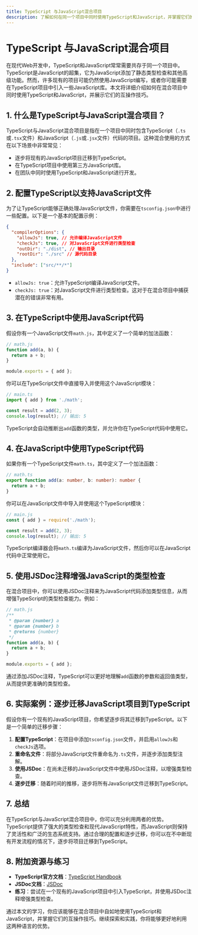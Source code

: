 ```yaml
---
title: TypeScript 与JavaScript混合项目
description: 了解如何在同一个项目中同时使用TypeScript和JavaScript，并掌握它们的互操作技巧。
---
```


# TypeScript 与JavaScript混合项目

在现代Web开发中，TypeScript和JavaScript常常需要共存于同一个项目中。TypeScript是JavaScript的超集，它为JavaScript添加了静态类型检查和其他高级功能。然而，许多现有的项目可能仍然使用JavaScript编写，或者你可能需要在TypeScript项目中引入一些JavaScript库。本文将详细介绍如何在混合项目中同时使用TypeScript和JavaScript，并展示它们的互操作技巧。

## 1. 什么是TypeScript与JavaScript混合项目？

TypeScript与JavaScript混合项目是指在一个项目中同时包含TypeScript（`.ts`或`.tsx`文件）和JavaScript（`.js`或`.jsx`文件）代码的项目。这种混合使用的方式在以下场景中非常常见：

- 逐步将现有的JavaScript项目迁移到TypeScript。
- 在TypeScript项目中使用第三方JavaScript库。
- 在团队中同时使用TypeScript和JavaScript进行开发。

## 2. 配置TypeScript以支持JavaScript文件

为了让TypeScript能够正确处理JavaScript文件，你需要在`tsconfig.json`中进行一些配置。以下是一个基本的配置示例：

```json
{
  "compilerOptions": {
    "allowJs": true, // 允许编译JavaScript文件
    "checkJs": true, // 对JavaScript文件进行类型检查
    "outDir": "./dist", // 输出目录
    "rootDir": "./src" // 源代码目录
  },
  "include": ["src/**/*"]
}
```

- `allowJs: true`：允许TypeScript编译JavaScript文件。
- `checkJs: true`：对JavaScript文件进行类型检查。这对于在混合项目中捕获潜在的错误非常有用。

## 3. 在TypeScript中使用JavaScript代码

假设你有一个JavaScript文件`math.js`，其中定义了一个简单的加法函数：

```javascript
// math.js
function add(a, b) {
  return a + b;
}

module.exports = { add };
```

你可以在TypeScript文件中直接导入并使用这个JavaScript模块：

```typescript
// main.ts
import { add } from './math';

const result = add(2, 3);
console.log(result); // 输出: 5
```

TypeScript会自动推断出`add`函数的类型，并允许你在TypeScript代码中使用它。

## 4. 在JavaScript中使用TypeScript代码

如果你有一个TypeScript文件`math.ts`，其中定义了一个加法函数：

```typescript
// math.ts
export function add(a: number, b: number): number {
  return a + b;
}
```

你可以在JavaScript文件中导入并使用这个TypeScript模块：

```javascript
// main.js
const { add } = require('./math');

const result = add(2, 3);
console.log(result); // 输出: 5
```

TypeScript编译器会将`math.ts`编译为JavaScript文件，然后你可以在JavaScript代码中正常使用它。

## 5. 使用JSDoc注释增强JavaScript的类型检查

在混合项目中，你可以使用JSDoc注释来为JavaScript代码添加类型信息，从而增强TypeScript的类型检查能力。例如：

```javascript
// math.js
/**
 * @param {number} a
 * @param {number} b
 * @returns {number}
 */
function add(a, b) {
  return a + b;
}

module.exports = { add };
```

通过添加JSDoc注释，TypeScript可以更好地理解`add`函数的参数和返回值类型，从而提供更准确的类型检查。

## 6. 实际案例：逐步迁移JavaScript项目到TypeScript

假设你有一个现有的JavaScript项目，你希望逐步将其迁移到TypeScript。以下是一个简单的迁移步骤：

1. **配置TypeScript**：在项目中添加`tsconfig.json`文件，并启用`allowJs`和`checkJs`选项。
2. **重命名文件**：将部分JavaScript文件重命名为`.ts`文件，并逐步添加类型注解。
3. **使用JSDoc**：在尚未迁移的JavaScript文件中使用JSDoc注释，以增强类型检查。
4. **逐步迁移**：随着时间的推移，逐步将所有JavaScript文件迁移到TypeScript。

## 7. 总结

在TypeScript与JavaScript混合项目中，你可以充分利用两者的优势。TypeScript提供了强大的类型检查和现代JavaScript特性，而JavaScript则保持了灵活性和广泛的生态系统支持。通过合理的配置和逐步迁移，你可以在不中断现有开发流程的情况下，逐步将项目迁移到TypeScript。

## 8. 附加资源与练习

- **TypeScript官方文档**：[TypeScript Handbook](https://www.typescriptlang.org/docs/handbook/intro.html)
- **JSDoc文档**：[JSDoc](https://jsdoc.app/)
- **练习**：尝试在一个现有的JavaScript项目中引入TypeScript，并使用JSDoc注释增强类型检查。

通过本文的学习，你应该能够在混合项目中自如地使用TypeScript和JavaScript，并掌握它们的互操作技巧。继续探索和实践，你将能够更好地利用这两种语言的优势。